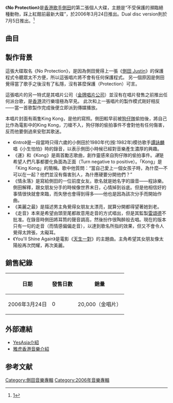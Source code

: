 {{Album infobox
| Name       = No Protection
| Type       = 錄音室專輯
| Artist     = [[側田|側田]]
| Cover      = No_Protection.jpg
| Released   = 2006年3月24日
| Recorded   = 2006年
| Genre      = 粵語
| Length     = 44分26秒
| Label      = [[金牌娛樂|金牌娛樂]]
| Last album = [[Justin|Justin]]<br>（2005年）
| This album = '''No Protection'''<br>（2006年）
| Next album = [[JTV_(專輯)|JTV]]<br>（2007年）
}}
{{Album infobox | <!-- See Wikipedia:WikiProject_Albums -->
| Name       = No Protection<br/>{{small|Dual disc version}}
| Type       = 錄音室專輯
| Artist     = 側田
| Cover      = 側田 No Protection Dual Disc Version.jpg
| Released   = 2006年7月5日
| Recorded   = 2006年
| Genre      = 粵語
| Length     = 51分34秒
| Label      = [[金牌娛樂|金牌娛樂]]
}}

《'''No Protection'''》是[[香港|香港]][[歌手|歌手]][[側田|側田]]的第二張個人大碟，主題是“不受保護的瀕臨絕種動物，踩上紅館前最新大碟”，於2006年3月24日推出。Dual disc version則於7月5日推出。<ref>[https://www.piaoniu.com/actor/1703]</ref>

== 曲目 ==
{{Tracklist/Common
| tlx = 44:26
| ml = yes
| a = yes
| p = yes
| longnote_column = yes

| t1 = Intro
| m1 = [[泰迪羅賓|泰迪羅賓]]
| l1 = [[黃百鳴|黃百鳴]]
| a1 =
| p1 =
| ln1 = 部分為側田小時候演唱[[譚詠麟|譚詠麟]]《小生怕怕》的錄音
| lx1 = 0:45

| t2 = 決戰二世祖
| m2 = [[雷頌德|雷頌德]]<br>[[側田|側田]]
| l2 = [[林夕|林夕]]
| a2 = 雷頌德
| p2 = 雷頌德
| lx2 = 4:16

| t3 = 運
| m3 = 側田
| l3 = [[方杰_(填詞人)|方-{杰}-]]
| a3 = [[Ted_Lo|Ted Lo]]
| p3 = 雷頌德
| lx3 = 4:19

| t4 = Kong
| m4 = 側田<br>雷頌德
| l4 = 林夕
| a4 = 雷頌德
| p4 = 雷頌德
| lx4 = 4:04

| t5 = 夢女
| m5 = 側田
| l5 = [[盧國沾|盧國沾]]
| a5 = [[黎小田|黎小田]]
| p5 = [[林子祥|林子祥]]
| lx5 = 3:44

| t6 = Volar
| m6 = 雷頌德<br>側田
| l6 = 林夕
| a6 = 雷頌德
| p6 = 雷頌德
| lx6 = 3:53

| t7 = 情永落
| m7 = [[陳台証|陳台証]]
| l7 = 林夕
| a7 = 陳台証
| p7 = 雷頌德
| lx7 = 5:16

| t8 = 美麗之最
| m8 = [[李漢文|李漢文]]
| l8 = [[蔡冕麗|夏至]]
| a8 = 李漢文
| p8 = 側田
| lx8 = 4:09

| t9 = 走音
| m9 = 側田<br>[[黃一峰|黃一峰]]
| l9 = 方-{杰}-
| a9 = Ted Lo
| p9 = 側田
| lx9 = 3:52

| t10 = 得來不易
| m10 = 側田
| l10 = [[黃偉文|黃偉文]]
| a10 = Ted Lo
| p10 = 林子祥
| lx10 = 3:40

| t11 = You'll Shine Again
| m11 = 側田
| l11 = 側田
| a11 = Ted Lo
| p11 = 側田
| lx11 = 4:10

| t12 = Dream Away
| m12 = 側田
| l12 = 側田
| a12 = 側田
| p12 = 側田
| lx12 = 2:17
}}
{{Tracklist/Common
| Dual disc version
| collapsed = yes
| tlx = 51:34
| showall = yes

| t13 = 感動
| m13 = 側田
| l13 = 方-{杰}-
| a13 = Ted Lo
| p13 = 雷頌德
| ln13 = 韓國電視劇《[[宮_(2006年電視劇)|宮]]》香港版主題曲
| lx13 = 4:02

| t14 = 橙色暑假
| m14 = 側田
| l14 = 方-{杰}-
| a14 = Ted Lo
| p14 = 側田
| n14 = [[楊千嬅|楊千嬅]]合唱
| ln14 = [[香港電台第二台|香港電台第二台]][[太陽計劃|太陽計劃]]2006主題曲
| lx14 = 3:07
}}
{{Tracklist/Common
| Karaoke DVD（只收錄於Dual disc version）
| collapsed = yes
| tlx = 35:53
| t1 = 命硬
| t2 = Erica
| t3 = 我有今日
| t4 = 我不是好人
| t5 = 好人
| n5 = original
| t6 = 運
| t7 = Volar
| t8 = 決戰二世祖
}}

== 製作背景 ==
這張大碟取名《No Protection》，是因為側田覺得上一張《[[側田_(唱片)|側田 Justin]]》的保護程式令聽眾太不方便，所以這張唱片將不會有任何保護程式。 另一個原因是側田覺得當了歌手之後沒有了私隱，沒有甚麼保護（Protection）可言。

這張唱片的另一特式是其唱片公司（[[金牌唱片公司|金牌唱片公司]]）並沒有在唱片發售之前推出任何派台歌，是[[香港|香港]]流行樂壇極為罕見。
此次和上一張唱片的製作模式剛好相反——當一首歌製作完成後便立即派到傳媒播放。

本唱片封面有兩隻King Kong，是他的寫照。側田較早前被[[狗仔隊|狗仔隊]]偷拍後，將自己比作為電影中的King Kong，刀槍不入，狗仔隊的偷拍事件不會對他有任何傷害，反而他要倒過來安慰其歌迷。

* 《Intro》是一段當時只得六歲的小側田於1980年代(按:1982年)模彷歌手[[譚詠麟|譚詠麟]]唱《小生怕怕》時的錄音，以表示側田小時候已經對音樂產生濃厚的興趣。
* 《運》和《Kong》是兩首勵志歌曲，創作靈感來自狗仔隊的偷拍事件。''運''是希望人們凡事都要化負面為正面（Turn negative to positive）。「Kong」是「King Kong」的簡稱。歌中他質問：“當自己愛上一個女孩子時，為什麼—不可以在一起？他們並沒有傷害別人，為什應硬要分開他們？”
* 《情永落》是寫給側田的一位前度女友。歌名就是她名字的諧音——程詠樂。側田解釋，跟女朋友分手的時候像世界末日，心情掉到谷底。但是他相信好的事情很快就會來臨，而失戀也會得到得多——他也是因為該次分手而開始作曲。
* 《美麗之最》是描述男主角覺得女朋友太漂亮，就算分開都得望著她到老。
* 《走音》本來是希望由頭至尾都故意用走音的方式唱出，但是其監製[[雷頌德|雷頌德]]不批准。在錄音時側田將耳筒的聲音調高，然後扮作很陶醉般去唱。現在的版本只有一句的走音（而情感偏偏走音），以達到歌名所指的效果，但又不會令人覺得太誇張，太礙耳。
* 《You'll Shine Again》是電影《[[天生一對_(2006年電影)|天生一對]]》的主題曲。主角希望其女朋友像太陽般再次閃耀，再次美麗。

== 銷售紀錄 ==
{| class="wikitable"
!日期
!發售日數
!銷量
|-
|2006年3月24日
|0
|20,000（金唱片）
|}

== 外部連結 ==
* [http://www.yesasia.com/us/1004147045-0-0-0-zh_TW/info.html YesAsia介紹] {{Wayback|url=http://www.yesasia.com/us/1004147045-0-0-0-zh_TW/info.html |date=20160304083536 }}
* [https://web.archive.org/web/20110127090649/http://hk.music.yahoo.com/album-album.html?albumid=1770 雅虎香港音樂介紹]

{{側田}}
== 参考文献 ==
{{reflist}}

[[Category:側田音樂專輯|Category:側田音樂專輯]]
[[Category:2006年音樂專輯|Category:2006年音樂專輯]]